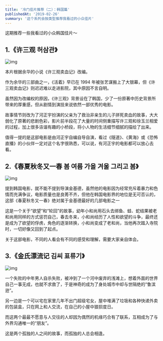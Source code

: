 ```yaml
---
title: '冷门佳片推荐（二）：韩国篇'
publishedAt: '2019-02-26'
summary: '这个系列会按类型推荐我看过的小众佳片'
---
```


这期推荐一些我看过的小众韩国佳片～

## 1.《许三观 허삼관》

![img](https://cdn.jsdelivr.net/gh/zuozizhen/oss@master/img/20201020233831.webp)

本片根据余华的小说《许三观卖血记》改编。

作为余华的三部曲之一，《活着》早已在 1994 年被张艺谋搬上了大银幕，但《许三观卖血记》则迟迟难以走进影院，其中原因不言自明。

虽然因为改编权的原因，《许三观》背景设在了韩国，少了一份原著中历史背景所带来的厚重感，但从剧情到演技来说依然一部优秀的电影。

故事情节则改为了河正宇扮演的父亲为了救治非亲生的儿子拼死卖血的故事，大大弱化了原著的悲剧色彩，影片前半段花了大量的时间侧重描写许三观和徐玉兰相爱的过程，加上很多诙谐有趣的小桥段，将小人物的生活细节细腻的描绘了出来。

值得一提的是这部电影是由河正宇自编自导自演，看过《隧道》、《黄海》或《恐怖直播》的小伙伴一定对这个名字很熟悉，可以说，有河正宇的电影都可以放心去看。

## 2.《春夏秋冬又一春 봄 여름 가을 겨울 그리고 봄》

![img](https://cdn.jsdelivr.net/gh/zuozizhen/oss@master/img/20201020233919.webp)

提到韩国电影，就不能不提到导演金基德，虽然他的电影因为经常充斥着暴力和色情而充满争议，电影质量也是良莠不齐，但他在韩国电影界的地位是无可否认的，这部《春夏秋冬又一春》绝对属于金基德最好的几部电影之一

这是一个关于“欲望”和“轮回”的故事，幼年小和尚用石头去绑鱼、蛙、蛇结果被老和尚用同样的方式惩罚自己，春去冬来，小和尚经历了人性和欲望的斗争，最终还是成为了欲望的俘虏，角色的逐渐转换，小和尚变成了老和尚，当他再次踏入寺院时，一切好像又回到了起点。

关于这部电影，不同的人看会有不同的感受和理解，需要大家亲自体会。

## 3.《金氏漂流记 김씨 표류기》

![img](https://cdn.jsdelivr.net/gh/zuozizhen/oss@master/img/20201020233947.webp)

一个失败的中年男人自杀失败，被冲到了一个河中废弃的浅滩上，想着外面的世界自己一事无成，也就不求救了，于是神奇的成为了身处城市中却与世隔绝的“鲁滨逊”。

另一边是一个可以宅在家里几年不出门超级宅女，屋中堆满了垃圾和各种快递外卖的包装盒，只在网上和人交流，在自己的小屋中狼狈度日。

而这两个最最不愿意与人交往的人却因为偶然的机缘巧合有了联系，互相成为了与外界沟通唯一的“朋友”。

这是两个孤独的人之间的故事，而孤独的人总会相逢。